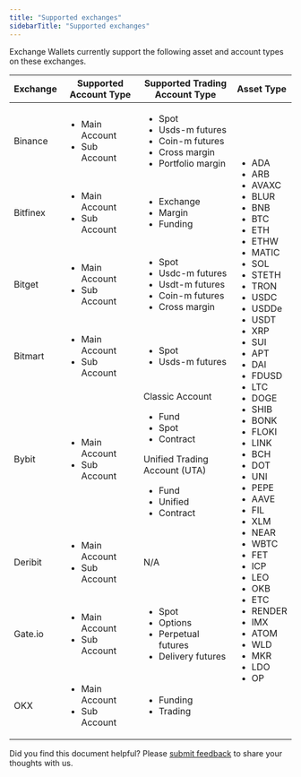 ```yaml
---
title: "Supported exchanges"
sidebarTitle: "Supported exchanges"
---
```


Exchange Wallets currently support the following asset and account types on these exchanges.

<table class="four-columns">
  <thead>
    <tr>
      <th>Exchange</th>
      <th>Supported Account Type</th>
      <th>Supported Trading Account Type</th>
      <th>Asset Type</th>
    </tr>
  </thead>
  <tbody>
    <tr>
      <td>Binance</td>
      <td>
        <ul>
          <li>Main Account</li>
          <li>Sub Account</li>
        </ul>
      </td>
      <td>
        <ul>
          <li>Spot</li>
          <li>Usds-m futures</li>
          <li>Coin-m futures</li>
          <li>Cross margin</li>
          <li>Portfolio margin</li>
        </ul>
      </td>
      <td rowspan="8">
        <ul>
          <li>ADA</li>
          <li>ARB</li>
          <li>AVAXC</li>
          <li>BLUR</li>
          <li>BNB</li>
          <li>BTC</li>
          <li>ETH</li>
          <li>ETHW</li>
          <li>MATIC</li>
          <li>SOL</li>
          <li>STETH</li>
          <li>TRON</li>
          <li>USDC</li>
          <li>USDDe</li>
          <li>USDT</li>
          <li>XRP</li>
          <li>SUI</li>
          <li>APT</li>
          <li>DAI</li>
          <li>FDUSD</li>
          <li>LTC</li>
          <li>DOGE</li>
          <li>SHIB</li>
          <li>BONK</li>
          <li>FLOKI</li>
          <li>LINK</li>
          <li>BCH</li>
          <li>DOT</li>
          <li>UNI</li>
          <li>PEPE</li>
          <li>AAVE</li>
          <li>FIL</li>
          <li>XLM</li>
          <li>NEAR</li>
          <li>WBTC</li>
          <li>FET</li>
          <li>ICP</li>
          <li>LEO</li>
          <li>OKB</li>
          <li>ETC</li>
          <li>RENDER</li>
          <li>IMX</li>
          <li>ATOM</li>
          <li>WLD</li>
          <li>MKR</li>
          <li>LDO</li>
          <li>OP</li>
        </ul>
      </td>
    </tr>
    <tr>
      <td>Bitfinex</td>
      <td>
        <ul>
          <li>Main Account</li>
          <li>Sub Account</li>
        </ul>
      </td>
      <td>
        <ul>
          <li>Exchange</li>
          <li>Margin</li>
          <li>Funding</li>
        </ul>
      </td>
    </tr>
    <tr>
      <td>Bitget</td>
      <td>
        <ul>
          <li>Main Account</li>
          <li>Sub Account</li>
        </ul>
      </td>
      <td>
        <ul>
          <li>Spot</li>
          <li>Usdc-m futures</li>
          <li>Usdt-m futures</li>
          <li>Coin-m futures</li>
          <li>Cross margin</li>
        </ul>
      </td>
    </tr>
    <tr>
      <td>Bitmart</td>
      <td>
        <ul>
          <li>Main Account</li>
          <li>Sub Account</li>
        </ul>
      </td>
      <td>
        <ul>
          <li>Spot</li>
          <li>Usds-m futures</li>
        </ul>
      </td>
    </tr>
    <tr>
      <td>Bybit</td>
      <td>
        <ul>
          <li>Main Account</li>
          <li>Sub Account</li>
        </ul>
      </td>
      <td>
        Classic Account
            <ul>
              <li>Fund</li>
              <li>Spot</li>
              <li>Contract</li>
            </ul>
        Unified Trading Account (UTA)
            <ul>
              <li>Fund</li>
              <li>Unified</li>
              <li>Contract</li>
            </ul>
      </td>
    </tr>
    <tr>
      <td>Deribit</td>
      <td>
        <ul>
          <li>Main Account</li>
          <li>Sub Account</li>
        </ul>
      </td>
      <td>N/A</td>
    </tr>
    <tr>
      <td>Gate.io</td>
      <td>
        <ul>
          <li>Main Account</li>
          <li>Sub Account</li>
        </ul>
      </td>
      <td>
        <ul>
          <li>Spot</li>
          <li>Options</li>
          <li>Perpetual futures</li>
          <li>Delivery futures</li>
        </ul>
      </td>
    </tr>
    <tr>
      <td>OKX</td>
      <td>
        <ul>
          <li>Main Account</li>
          <li>Sub Account</li>
        </ul>
      </td>
      <td>
        <ul>
          <li>Funding</li>
          <li>Trading</li>
        </ul>
      </td>
    </tr>
  </tbody>
</table>






<Tip>Did you find this document helpful? Please [submit feedback](https://forms.zohopublic.com/cobo/form/DocumentFeedbackForm/formperma/QvLOhxJv1_JMsJ-1dleZ8Itb_7rzN-LtgvsDdxosoVI?referrername=manuals) to share your thoughts with us.</Tip>

